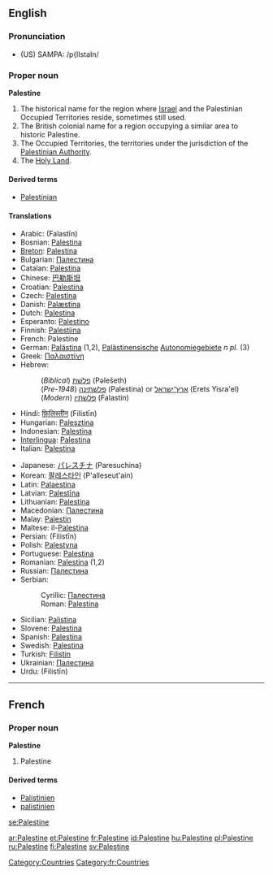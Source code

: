 ==English==

===Pronunciation===
*(US) SAMPA: /p{lIstaIn/

===Proper noun===
'''Palestine'''

#The historical name for the region where [[Israel]] and the Palestinian Occupied Territories reside, sometimes still used.
#The British colonial name for a region occupying a similar area to historic Palestine.
#The Occupied Territories, the territories under the jurisdiction of the [[Palestinian Authority]].
#The [[Holy Land]].

====Derived terms====
*[[Palestinian]]

====Translations====
{{top}}
*Arabic: {{ARchar|[[فلسطين]]}} (Falastīn)
*Bosnian: [[Palestina]] {{f}}
*[[Breton]]: [[Palestina]]
*Bulgarian: [[Палестина]] {{f}}
*Catalan: [[Palestina]]
*Chinese: [[巴勒斯坦]]
*Croatian: [[Palestina]] {{f}}
*Czech: [[Palestina]] {{f}}
*Danish: [[Palæstina]]
*Dutch: [[Palestina]]
*Esperanto: [[Palestino]]
*Finnish: [[Palestiina]]
*French: Palestine {{f}}
*German: [[Palästina]] {{n}} (1,2), [[Palästinensisch]]e [[Autonomiegebiet]]e ''n pl.'' (3)
*Greek: [[Παλαιστίνη]] {{f}}
*Hebrew:
*:(''Biblical'') [[פלשת|פלשׁת]] (Pəlešeth)
*:(''Pre-1948'') [[פלשתינה]] (Palestina) or [[ארץ־ישראל]] (Erets Yisra'el)
*:(''Modern'') [[פלשתין]] (Falastin)
*Hindi: [[फ़िलिस्तीन]] (Filistīn)
*Hungarian: [[Palesztina]]
*Indonesian: [[Palestina]]
*[[Interlingua]]: [[Palestina]]
*Italian: [[Palestina]]
{{mid}}
*Japanese: [[パレスチナ]] (Paresuchina)
*Korean: [[팔레스타인]] (P'alleseut'ain)
*Latin: [[Palaestina]]
*Latvian: [[Palestīna]]
*Lithuanian: [[Palestina]]
*Macedonian: [[Палестина]] {{f}}
*Malay: [[Palestin]]
*Maltese: il-[[Palestina]]
*Persian: {{FAchar|[[فلسطین]]}} (Filistīn)
*Polish: [[Palestyna]]
*Portuguese: [[Palestina]] {{f}}
*Romanian: [[Palestina]] {{f}} (1,2)
*Russian: [[Палестина]] {{f}}
*Serbian:
*:Cyrillic: [[Палестина]] {{f}}
*:Roman: [[Palestina]] {{f}}
*Sicilian: [[Palistina]] {{f}}
*Slovene: [[Palestina]] {{f}}
*Spanish: [[Palestina]]
*Swedish: [[Palestina]]
*Turkish: [[Filistin]]
*Ukrainian: [[Палестина]] {{f}}
*Urdu: {{URchar|[[فلسطین]]}} (Filistīn) {{f}}
{{bottom}}

[[Category:Countries]]

----

==French==

===Proper noun===
'''Palestine''' {{f}}
# Palestine

====Derived terms====
*[[Palistinien]]
*[[palistinien]]

[[Category:fr:Countries]]

[[se:Palestine]]

[[ar:Palestine]]
[[et:Palestine]]
[[fr:Palestine]]
[[id:Palestine]]
[[hu:Palestine]]
[[pl:Palestine]]
[[ru:Palestine]]
[[fi:Palestine]]
[[sv:Palestine]]
